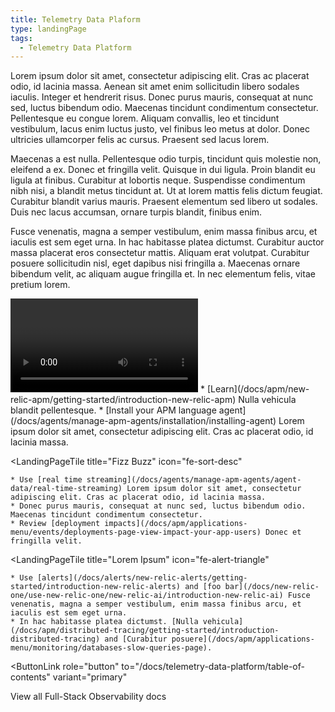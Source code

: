 ```yaml
---
title: Telemetry Data Plaform
type: landingPage
tags:
  - Telemetry Data Platform
---
```


<LandingPageHero>
  <HeroContent>
Lorem ipsum dolor sit amet, consectetur adipiscing elit. Cras ac placerat odio, id lacinia massa. Aenean sit amet enim sollicitudin libero sodales iaculis. Integer et hendrerit risus. Donec purus mauris, consequat at nunc sed, luctus bibendum odio. Maecenas tincidunt condimentum consectetur. Pellentesque eu congue lorem. Aliquam convallis, leo et tincidunt vestibulum, lacus enim luctus justo, vel finibus leo metus at dolor. Donec ultricies ullamcorper felis ac cursus. Praesent sed lacus lorem.

Maecenas a est nulla. Pellentesque odio turpis, tincidunt quis molestie non, eleifend a ex. Donec et fringilla velit. Quisque in dui ligula. Proin blandit eu ligula at finibus. Curabitur at lobortis neque. Suspendisse condimentum nibh nisi, a blandit metus tincidunt at. Ut at lorem mattis felis dictum feugiat. Curabitur blandit varius mauris. Praesent elementum sed libero ut sodales. Duis nec lacus accumsan, ornare turpis blandit, finibus enim.

Fusce venenatis, magna a semper vestibulum, enim massa finibus arcu, et iaculis est sem eget urna. In hac habitasse platea dictumst. Curabitur auctor massa placerat eros consectetur mattis. Aliquam erat volutpat. Curabitur posuere sollicitudin nisl, eget dapibus nisi fringilla a. Maecenas ornare bibendum velit, ac aliquam augue fringilla et. In nec elementum felis, vitae pretium lorem. 
  </HeroContent>

  <Video id="ScMzIvxBSi4" type="youtube" />

  <figcaption>
		Donec aliquam condimentum aliquet. Etiam aliquam risus sit amet sem dapibus euismod.
  </figcaption>
</LandingPageHero>

<LandingPageTileGrid>
  <LandingPageTile
    title="Foo Bar"
    icon="fe-check-square"
  >
    * [Learn](/docs/apm/new-relic-apm/getting-started/introduction-new-relic-apm) Nulla vehicula blandit pellentesque.
    * [Install your APM language agent](/docs/agents/manage-apm-agents/installation/installing-agent) Lorem ipsum dolor sit amet, consectetur adipiscing elit. Cras ac placerat odio, id lacinia massa.
  </LandingPageTile>

  <LandingPageTile
    title="Fizz Buzz"
    icon="fe-sort-desc"
  >
    * Use [real time streaming](/docs/agents/manage-apm-agents/agent-data/real-time-streaming) Lorem ipsum dolor sit amet, consectetur adipiscing elit. Cras ac placerat odio, id lacinia massa.
    * Donec purus mauris, consequat at nunc sed, luctus bibendum odio. Maecenas tincidunt condimentum consectetur.
    * Review [deployment impacts](/docs/apm/applications-menu/events/deployments-page-view-impact-your-app-users) Donec et fringilla velit.
  </LandingPageTile>

  <LandingPageTile
    title="Lorem Ipsum"
    icon="fe-alert-triangle"
  >
    * Use [alerts](/docs/alerts/new-relic-alerts/getting-started/introduction-new-relic-alerts) and [foo bar](/docs/new-relic-one/use-new-relic-one/new-relic-ai/introduction-new-relic-ai) Fusce venenatis, magna a semper vestibulum, enim massa finibus arcu, et iaculis est sem eget urna.
    * In hac habitasse platea dictumst. [Nulla vehicula](/docs/apm/distributed-tracing/getting-started/introduction-distributed-tracing) and [Curabitur posuere](/docs/apm/applications-menu/monitoring/databases-slow-queries-page).
  </LandingPageTile>
</LandingPageTileGrid>

<ButtonLink
  role="button"
  to="/docs/telemetry-data-platform/table-of-contents"
  variant="primary"
>
  View all Full-Stack Observability docs
</ButtonLink>

